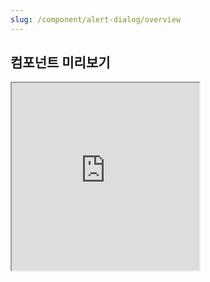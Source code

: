 ```yaml
---
slug: /component/alert-dialog/overview
---
```


## 컴포넌트 미리보기

<Iframe
  src="https://sprout-storybook.vercel.app/iframe.html?args=&id=components-alertdialog--basic&viewMode=story"
  height="300px"
/>

![image coming soon](../../overviewImageComingSoon.png)

